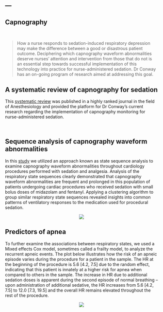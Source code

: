 ---
---
<div align = "center">

# Capnography

</div>

<div class = "row">
  
<div class = "col-md-3" align = "center">
<br>
<i class="fas fa-procedures fa-10x"></i>
</div>

<div class = "col-md-9">


> How a nurse responds to sedation-induced respiratory depression may make the difference between a good or disastrous patient outcome. Deciphering which capnography waveform abnormalities deserve nurses’ attention and intervention from those that do not is an essential step towards successful implementation of this technology into practice for nurse-administered sedation. Dr Conway has an on-going program of research aimed at addressing this goal.

</div>
</div>



## <i class="fa fa-angle-double-right fa-lg"></i>  A systematic review of capnography for sedation

This [systematic review](https://onlinelibrary.wiley.com/doi/full/10.1111/anae.13378) was published in a highly ranked journal in the field of Anesthesiology and provided the platform for Dr Conway's current research regarding the implementation of capnography monitoring for nurse-administered sedation. 

<br>

## <i class="fa fa-angle-double-right fa-lg"></i>  Sequence analysis of capnography waveform abnormalities

In this [study](https://awconway.github.io/capnographyssa/) we utilized an approach known as state sequence analysis to examine capnography waveform abnormalities throughout cardiology procedures performed with sedation and analgesia. Analysis of the respiratory state sequences clearly demonstrated that capnography waveform abnormalities are frequent and prolonged in this population of patients undergoing cardiac procedures who received sedation with small bolus doses of midazolam and fentanyl. Applying a clustering algorithm to group similar respiratory state sequences revealed insights into common patterns of ventilatory responses to the medication used for procedural sedation. 

<center><img id="img-me" src="images/sequence-analysis.jpeg"  height="auto"></center>


## <i class="fa fa-angle-double-right fa-lg"></i>  Predictors of apnea

To further examine the associations between respiratory states, we used a Mixed effects Cox model, sometimes called a frailty model, to analyze the recurrent apneic events. The plot below illustrates how the risk of an apneic episode varies during the procedure for a patient in the sample. The HR at the beginning of the procedure  is 5.6 [4.2, 7.5] due to the random effect, indicating that this patient is innately at a higher risk for apnea when compared to others in the sample. The increase in HR due to additional sedation doses is apparent during the second episode of normal breathing – upon administration of additional sedative, the HR increases from 5.6 [4.2, 7.5] to 12.0 [7.3, 19.5] and the overall HR remains elevated throughout the rest of the procedure.

<center><img id="img-me" src="images/apnea.png"  height="auto"></center>
